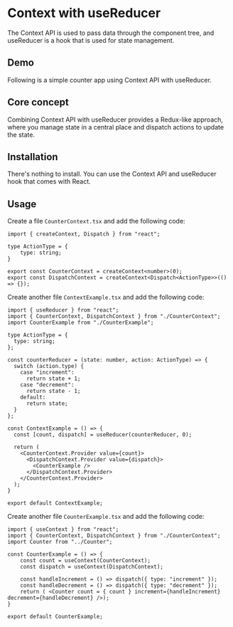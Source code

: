 
# Context with useReducer
The Context API is used to pass data through the component tree, and useReducer is a hook that is used for state management.


<div className="mt-4">
  <BadgeLink href="https://react.dev/" label="Docs" />
</div>



## Demo
Following is a simple counter app using Context API with useReducer.
<ContextExample />

## Core concept
Combining Context API with useReducer provides a Redux-like approach, where you manage state in a central place and dispatch actions to update the state.

## Installation
There's nothing to install. You can use the Context API and useReducer hook that comes with React.


## Usage
Create a file `CounterContext.tsx` and add the following code:

```tsx showLineNumbers title="CounterContext.tsx"
import { createContext, Dispatch } from "react";

type ActionType = {
    type: string;
}

export const CounterContext = createContext<number>(0);
export const DispatchContext = createContext<Dispatch<ActionType>>(() => {});
```

Create another file `ContextExample.tsx` and add the following code:

```tsx showLineNumbers title="ContextExample.tsx"
import { useReducer } from "react";
import { CounterContext, DispatchContext } from "./CounterContext";
import CounterExample from "./CounterExample";

type ActionType = {
  type: string;
};

const counterReducer = (state: number, action: ActionType) => {
  switch (action.type) {
    case "increment":
      return state + 1;
    case "decrement":
      return state - 1;
    default:
      return state;
  }
};

const ContextExample = () => {
  const [count, dispatch] = useReducer(counterReducer, 0);

  return (
    <CounterContext.Provider value={count}>
      <DispatchContext.Provider value={dispatch}>
        <CounterExample />
      </DispatchContext.Provider>
    </CounterContext.Provider>
  );
}
 
export default ContextExample;
```

Create another file `CounterExample.tsx` and add the following code:

```tsx showLineNumbers title="CounterExample.tsx"
import { useContext } from "react";
import { CounterContext, DispatchContext } from "./CounterContext";
import Counter from "../Counter";

const CounterExample = () => {
    const count = useContext(CounterContext);
    const dispatch = useContext(DispatchContext);

    const handleIncrement = () => dispatch({ type: "increment" });
    const handleDecrement = () => dispatch({ type: "decrement" });
    return ( <Counter count = { count } increment={handleIncrement} decrement={handleDecrement} />);
}
 
export default CounterExample;
```